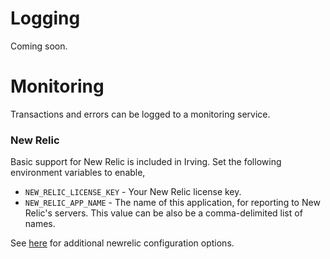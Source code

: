 <Meta title="Features|Logging and Monitoring" />

# Logging
Coming soon.

# Monitoring
Transactions and errors can be logged to a monitoring service.

### New Relic
Basic support for New Relic is included in Irving. Set the following environment variables to enable,

* `NEW_RELIC_LICENSE_KEY` - Your New Relic license key.
* `NEW_RELIC_APP_NAME` - The name of this application, for reporting to New Relic's servers. This value can be also be a comma-delimited list of names.

See [here](https://github.com/newrelic/node-newrelic#configuring-the-module) for additional newrelic configuration options.

